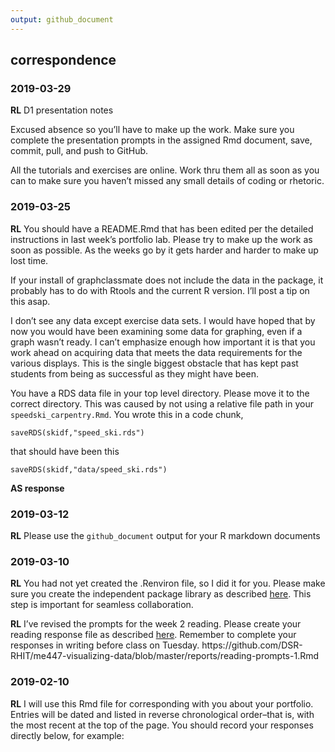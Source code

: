```yaml
---
output: github_document
---
```


## correspondence 

### 2019-03-29

**RL**  D1 presentation notes

Excused absence so you'll have to make up the work. Make sure you complete the presentation prompts in the assigned Rmd document, save, commit, pull, and push to GitHub. 

All the tutorials and exercises are online. Work thru them all as soon as you can to make sure you haven't missed any small details of coding or rhetoric. 



### 2019-03-25

**RL** You should have a README.Rmd that has been edited per the detailed instructions in last week's portfolio lab. Please try to make up the work as soon as possible. As the weeks go by it gets harder and harder to make up lost time. 

If your install of graphclassmate does not include the data in the package, it probably has to do with Rtools and the current R version. I'll post a tip on this asap. 

I don't see any data except exercise data sets. I would have hoped that by now you would have been examining some data for graphing, even if a graph wasn't ready. I can't emphasize enough how important it is that you work ahead on acquiring data that meets the data requirements for the various displays. This is the single biggest obstacle that has kept past students from being as successful as they might have been. 

You have a RDS data file in your top level directory. Please move it to the correct directory. This was caused by not using a relative file path in your `speedski_carpentry.Rmd`. You wrote this in a code chunk, 

    saveRDS(skidf,"speed_ski.rds")
    
that should have been this

    saveRDS(skidf,"data/speed_ski.rds")

**AS response**  




### 2019-03-12 

**RL** Please use the `github_document` output for your R markdown documents


### 2019-03-10

**RL** You had not yet created the .Renviron file, so I did it for you. Please make sure you create the independent package library as described [here](https://github.com/DSR-RHIT/me447-visualizing-data/blob/master/cm/cm902-software-studio.md#create-the-renviron). This step is important for seamless collaboration. 

**RL** I've revised the prompts for the week 2 reading. Please create your reading response file as described [here](https://github.com/DSR-RHIT/me447-visualizing-data/blob/master/cm/cm902-software-studio.md#setup-reading-response). Remember to complete your responses in writing before class on Tuesday. 
https://github.com/DSR-RHIT/me447-visualizing-data/blob/master/reports/reading-prompts-1.Rmd




### 2019-02-10

**RL** I will use this Rmd file for corresponding with you about your portfolio. Entries will be dated and listed in reverse chronological order--that is, with the most recent at the top of the page. You should record your responses directly below, for example: 

